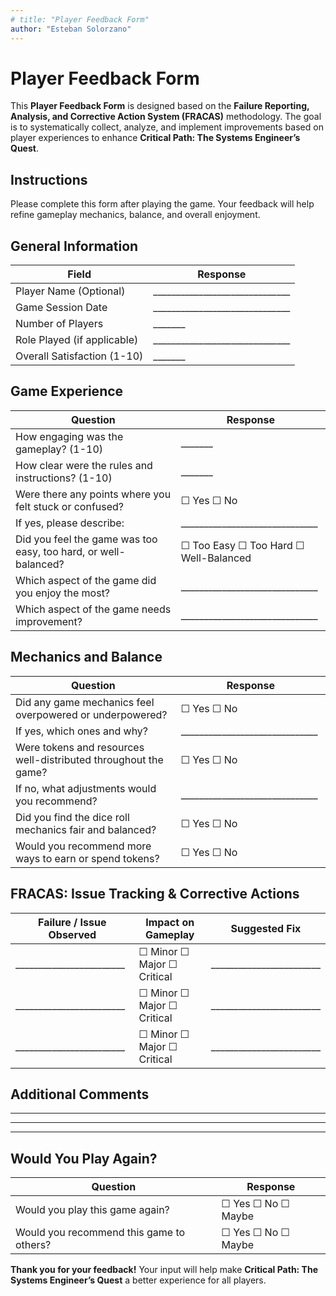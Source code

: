 ```yaml
---
# title: "Player Feedback Form"
author: "Esteban Solorzano"
---
```


# Player Feedback Form

This **Player Feedback Form** is designed based on the **Failure Reporting, Analysis, and Corrective Action System (FRACAS)** methodology. The goal is to systematically collect, analyze, and implement improvements based on player experiences to enhance **Critical Path: The Systems Engineer’s Quest**.

## Instructions
Please complete this form after playing the game. Your feedback will help refine gameplay mechanics, balance, and overall enjoyment.

## General Information
| Field | Response |
|--------|---------|
| Player Name (Optional) | ______________________________ |
| Game Session Date | ______________________________ |
| Number of Players | _______ |
| Role Played (if applicable) | ______________________________ |
| Overall Satisfaction (1-10) | _______ |

## Game Experience
| Question | Response |
|----------|---------|
| How engaging was the gameplay? (1-10) | _______ |
| How clear were the rules and instructions? (1-10) | _______ |
| Were there any points where you felt stuck or confused? | ☐ Yes  ☐ No |
| If yes, please describe: | ______________________________ |
| Did you feel the game was too easy, too hard, or well-balanced? | ☐ Too Easy ☐ Too Hard ☐ Well-Balanced |
| Which aspect of the game did you enjoy the most? | ______________________________ |
| Which aspect of the game needs improvement? | ______________________________ |

## Mechanics and Balance
| Question | Response |
|----------|---------|
| Did any game mechanics feel overpowered or underpowered? | ☐ Yes  ☐ No |
| If yes, which ones and why? | ______________________________ |
| Were tokens and resources well-distributed throughout the game? | ☐ Yes  ☐ No |
| If no, what adjustments would you recommend? | ______________________________ |
| Did you find the dice roll mechanics fair and balanced? | ☐ Yes  ☐ No |
| Would you recommend more ways to earn or spend tokens? | ☐ Yes  ☐ No |

## FRACAS: Issue Tracking & Corrective Actions
| Failure / Issue Observed | Impact on Gameplay | Suggested Fix |
|-------------------------|-------------------|---------------|
| ________________________ | ☐ Minor ☐ Major ☐ Critical | ________________________ |
| ________________________ | ☐ Minor ☐ Major ☐ Critical | ________________________ |
| ________________________ | ☐ Minor ☐ Major ☐ Critical | ________________________ |

## Additional Comments
____________________________________________________  
____________________________________________________  
____________________________________________________  

## Would You Play Again?
| Question | Response |
|----------|---------|
| Would you play this game again? | ☐ Yes ☐ No ☐ Maybe |
| Would you recommend this game to others? | ☐ Yes ☐ No ☐ Maybe |

**Thank you for your feedback!** Your input will help make **Critical Path: The Systems Engineer’s Quest** a better experience for all players.
